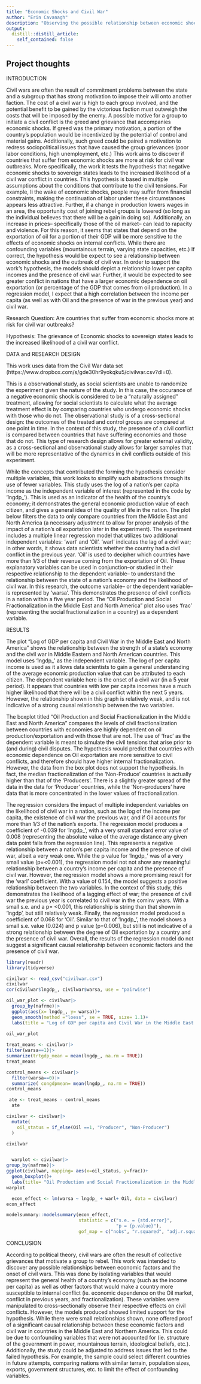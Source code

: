 ```yaml
---
title: "Economic Shocks and Civil War"
author: "Erin Cavanagh"
description: "Observing the possible relationship between economic shocks to a state's oil market and the likelihood of civil war"
output:
  distill::distill_article:
    self_contained: false
---
```




## Project thoughts




INTRODUCTION

  Civil wars are often the result of commitment problems between the state and a subgroup that has strong motivation to impose their will onto another faction. The cost of a civil war is high to each group involved, and the potential benefit to be gained by the victorious faction must outweigh the costs that will be imposed by the enemy. A possible motive for a group to initiate a civil conflict is the greed and grievance that accompanies economic shocks. If greed was the primary motivation, a portion of the country's population would be incentivized by the potential of control and material gains. Additionally, such greed could be paired a motivation to redress sociopolitical issues that have caused the group grievances (poor labor conditions, high unemployment, etc.) This work aims to discover if countries that suffer from economic shocks are more at risk for civil war outbreaks. More specifically, the work it tests the hypothesis that negative economic shocks to sovereign states leads to the increased likelihood of a civil war conflict in countries. 
  This hypothesis is based in multiple assumptions about the conditions that contribute to the civil tensions. For example, Ii the wake of economic shocks, people may suffer from financial constraints, making the continuation of labor under these circumstances appears less attractive. Further, if a change in production lowers wages in an area, the opportunity cost of joining rebel groups is lowered (so long as the individual believes that there will be a gain in doing so). Additionally, an increase in prices– specifically those of the oil market– can lead to rapacity and violence. For this reason, it seems that states that depend on the exportation of oil for a portion of their GDP will be more sensitive to the effects of economic shocks on internal conflicts. While there are confounding variables (mountainous terrain, varying state capacities, etc.) If correct, the hypothesis would be expect to see a relationship between economic shocks and the outbreak of civil war. 
  In order to support the work's hypothesis, the models should depict a relationship lower per capita incomes and the presence of civil war. Further, it would be expected to see greater conflict in nations that have a larger economic dependence on oil exportation (or percentage of the GDP that comes from oil production). In a regression model, I expect that a high correlation between the income per capita (as well as with Oil and the presence of war in the previous year) and civil war.



Research Question: Are countries that suffer from economic shocks more at risk for civil war outbreaks?

Hypothesis: The grievance of Economic shocks to sovereign states leads to the increased likelihood of a civil war conflict. 




DATA and RESEARCH DESIGN

  This work uses data from the Civil War data set (https://www.dropbox.com/s/gde30hr9yokqku5/civilwar.csv?dl=0).

  This is a observational study, as social scientists are unable to randomize the experiment given the nature of the study. In this case, the occurance of a negative economic shock is considered to be a "naturally assigned" treatment, allowing for social scientists to calculate what the average treatment effect is by comparing countries who undergo economic shocks with those who do not. The observational study is of a cross-sectional design: the outcomes of the treated and control groups are compared at one point in time. In the context of this study, the presence of a civil conflict is compared between countries that have suffering economies and those that do not. This type of research design allows for greater external validity, as a cross-sectional and observational study allows for larger samples that will be more representative of the dynamics in civil conflicts outside of this experiment.

  While the concepts that contributed the forming the hypothesis consider multiple variables, this work looks to simplify such abstractions through its use of fewer variables. This study uses the log of a nation's per capita income as the  independent variable of interest (represented in the code by 'lngdp_'). This is used as an indicator of the health of the country's economy; it demonstrates the general economic production value of each citizen, and gives a general idea of the quality of life in the nation. The plot below filters the data to only compare countries from the Middle East and North America (a necessary adjustment to allow for proper analysis of the impact of a nation's oil exportation later in the experiment). The experiment includes a multiple linear regression model that utilizes two additional independent variables: 'warl' and 'Oil'. 'warl' indicates the lag of a civil war; in other words, it shows data scientists whether the country had a civil conflict in the previous year. 'Oil' is used to decipher which countries have more than 1/3 of their revenue coming from the exportation of Oil. These explanatory variables can be used in conjunction--or studied in their respective relationship to the dependent variable-- to understand the relationship between the state of a nation's economy and the likelihood of civil war. In this research, the outcome variable-- or the dependent variable-- is represented by 'warsa'. This demonstrates the presence of civil conflicts in a nation within a five year period. The "Oil Production and Social Fractionalization in the Middle East and North America" plot also uses 'frac' (representing the social fractionalization in a country) as a dependent variable. 



RESULTS 

  The plot "Log of GDP per capita and Civil War in the Middle East and North America" shows the relationship between the strength of a state's economy and the civil war in Middle Eastern and North American countries. This model uses 'lngdp_' as the independent variable. The log of per capita income is used as it allows data scientists to gain a general understanding of the average economic production value that can be attributed to each citizen. The dependent variable here is the onset of a civil war (in a 5 year period). It appears that countries with low per capita incomes have a much higher likelihood that there will be a civil conflict within the next 5 years. However, the relationship shown in this graph is relatively weak, and is not indicative of a strong causal relationship between the two variables. 

  The boxplot titled "Oil Production and Social Fractionalization in the Middle East and North America" compares the levels of civil fractionalization between countries with economies are highly dependent on oil production/exportation and with those that are not. The use of 'frac' as the dependent variable is meant to simulate the civil tensions that arise prior to (and during) civil disputes. The hypothesis would predict that countries with economic dependence on Oil exportation are more sensitive to civil conflicts, and therefore should have higher internal fractionalization. However, the data from the box plot does not support the hypothesis. In fact, the median fractionalization of the 'Non-Produce' countries is actually higher than that of the 'Producers'. There is a slightly greater spread of the data in the data for 'Producer' countries, while the 'Non-producers' have data that is more concentrated in the lower values of fractionalization.  

  The regression considers the impact of multiple independent variables on the likelihood of civil war in a nation, such as the log of the income per capita, the existence of civil war the previous war, and if Oil accounts for more than 1/3 of the nation's exports. The regression model produces a coefficient of -0.039 for 'lngdp_', with a very small standard error value of 0.008 (representing the absolute value of the average distance any given data point falls from the regression line). This represents a negative relationship between a nation's per capita income and the presence of civil war, albeit a very weak one. While the p value for 'lngdp_' was of a very small value (p=<0.001), the regression model not not show any meaningful relationship between a country's income per capita and the presence of civil war. However, the regression model shows a more promising result for the 'warl' coefficient. With a value of 0.154, the model suggests a positive relationship between the two variables. In the context of this study, this demonstrates the likelihood of a lagging effect of war; the presence of civil war the previous year is correlated to civil war in the cominv years. With a small s.e. and a p= <0.001, this relationship is string than that shown in 'lngdp', but still relatively weak. Finally, the regression model produced a coefficient of 0.068 for 'Oil'. Similar to that of 'lngdp_', the model shows a small s.e. value (0.024) and p value (p=0.006), but still is not indicative of a strong relationship between the degree of Oil exportation by a country and the presence of civil war. Overall, the results of the regression model do not suggest a significant causal relationship between economic factors and the presence of civil war.  




 
```r
library(readr)
library(tidyverse)

civilwar <- read_csv("civilwar.csv")
civilwar
cor(civilwar$lngdp_, civilwar$warsa, use = "pairwise")

oil_war_plot <- civilwar|>
  group_by(nafrme)|>
  ggplot(aes(x= lngdp_, y= warsa))+
  geom_smooth(method ="loess", se = TRUE, size= 1.1)+
  labs(title = "Log of GDP per capita and Civil War in the Middle East and North America", x= "Log per capita Income", y ="Onset of Civil War (in 5 year period)")

oil_war_plot
   
treat_means <- civilwar|>
filter(warsa==1)|>
summarize(trtgdp_mean = mean(lngdp_, na.rm = TRUE))
treat_means

control_means <- civilwar|>
  filter(warsa==0)|>
  summarize( congdpmean= mean(lngdp_, na.rm = TRUE))
control_means

 ate <- treat_means - control_means
  ate

```




 

```r

civilwar <- civilwar|>
  mutate(
    oil_status = if_else(Oil ==1, "Producer", "Non-Producer")
  )

civilwar


  warplot <- civilwar|>
group_by(nafrme)|>
ggplot(civilwar, mapping= aes(x=oil_status, y=frac))+
  geom_boxplot()+
  labs(title= "Oil Production and Social Fractionalization in the Middle East and North America", x= "Country as an High Producer of Oil (accounts for >1/3 of its exports)", y = "Social Fractionalization")
warplot
```


```r

  econ_effect <- lm(warsa ~ lngdp_ + warl+ Oil, data = civilwar)
econ_effect

modelsummary::modelsummary(econ_effect,
                           statistic = c("s.e. = {std.error}", 
                                         "p = {p.value}"),
                           gof_map = c("nobs", "r.squared", "adj.r.squared"))
```



CONCLUSION

  According to political theory, civil wars are often the result of collective grievances that motivate a group to rebel. This work was intended to discover any possible relationships between economic factors and the onset of civil wars. This was done by isolating variables that would represent the general health of a country's economy (such as the income per capita) as well as other factors that would make a country more susceptible to internal conflict (ie. economic dependence on the Oil market, conflict in previous years, and fractionalization). These variables were manipulated to cross-sectionally observe their respective effects on civil conflicts. However, the models produced showed limited support for the hypothesis. While there were small relationships shown, none offered proof of a significant causal relationship between these economic factors and civil war in countries in the Middle East and Northern America. This could be due to confounding variables that were not accounted for (ie. structure of the government in power, mountainous terrain, ideological beliefs, etc.). Additionally, the study could be adjusted to address issues that led to the failed hypothesis. For example, the sample could select different countries in future attempts, comparing nations with similar terrain, population sizes, exports, government structures, etc. to limit the effect of confounding variables. 


